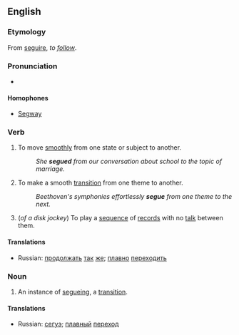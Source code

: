 ==English==
===Etymology===
From {{It.}} [[seguire]], ''to [[follow]]''.

===Pronunciation===
*{{IPA|/ˈsɛgweɪ/}}

====Homophones====
*[[Segway]]

===Verb===
{{en-verb|seugues|segueing|segued|segued}}

# To move [[smoothly]] from one state or subject to another.
#: ''She '''segued''' from our conversation about school to the topic of marriage.''
#{{music}} To make a smooth [[transition]] from one theme to another.
#: ''Beethoven's symphonies effortlessly '''segue''' from one theme to the next.''
#(''of a disk jockey'') To play a [[sequence]] of [[record]]s with no [[talk]] between them.

====Translations====
{{top}}
{{mid}}
*Russian: [[продолжать]] [[так]] [[же]]; [[плавно]] [[переходить]]
{{bottom}}

===Noun===
{{en-noun}}

# An instance of [[segueing]], a [[transition]].

====Translations====
{{top}}
{{mid}}
*Russian: [[сегуэ]]; [[плавный]] [[переход]]
{{bottom}}